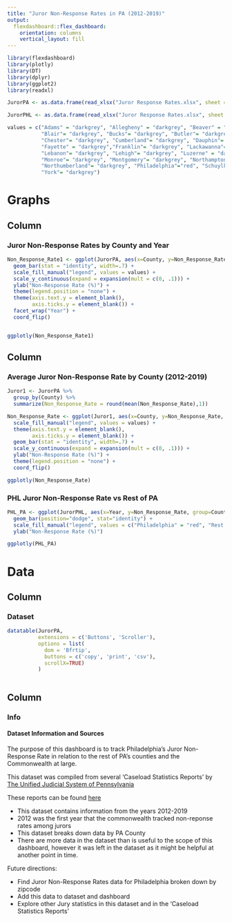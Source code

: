 ---
title: "Juror Non-Response Rates in PA (2012-2019)"
output: 
  flexdashboard::flex_dashboard:
    orientation: columns
    vertical_layout: fill
---


```{r setup, include=FALSE}
library(flexdashboard)
library(plotly)
library(DT)
library(dplyr)
library(ggplot2)
library(readxl)
```

```{r}
JurorPA <- as.data.frame(read_xlsx("Juror Response Rates.xlsx", sheet = "Juror Data"))

JurorPHL <- as.data.frame(read_xlsx("Juror Response Rates.xlsx", sheet = "PHL Juror"))

values = c("Adams" = "darkgrey", "Allegheny" = "darkgrey", "Beaver" = "darkgrey","Berks" = "darkgrey",
           "Blair"= "darkgrey", "Bucks"= "darkgrey", "Butler"= "darkgrey", "Cambria"= "darkgrey", "Centre"= "darkgrey",
           "Chester"= "darkgrey", "Cumberland"= "darkgrey", "Dauphin"= "darkgrey","Delaware" = "darkgrey","Erie"= "darkgrey",
           "Fayette" = "darkgrey","Franklin"= "darkgrey", "Lackawanna"= "darkgrey", "Lancaster"= "darkgrey", "Lawrence"= "darkgrey",
           "Lebanon"= "darkgrey", "Lehigh"= "darkgrey", "Luzerne" = "darkgrey","Lycoming" = "darkgrey","Mercer"= "darkgrey",
           "Monroe"= "darkgrey", "Montgomery"= "darkgrey", "Northampton"= "darkgrey",
           "Northumberland"= "darkgrey", "Philadelphia"="red", "Schuylkill"= "darkgrey", "Washington"= "darkgrey", "Westmoreland"= "darkgrey",
           "York"= "darkgrey")
```

# Graphs

Column {data-width=650}
-----------------------------------------------------------------------

### Juror Non-Response Rates by County and Year

```{r}
Non_Response_Rate1 <- ggplot(JurorPA, aes(x=County, y=Non_Response_Rate, fill=County)) + 
  geom_bar(stat = "identity", width=.7) +
  scale_fill_manual("legend", values = values) +
  scale_y_continuous(expand = expansion(mult = c(0, .1))) +
  ylab("Non-Response Rate (%)") +
  theme(legend.position = "none") +
  theme(axis.text.y = element_blank(),
        axis.ticks.y = element_blank()) +
  facet_wrap("Year") +
  coord_flip()


ggplotly(Non_Response_Rate1)
```

Column {data-width=350}
-----------------------------------------------------------------------

### Average Juror Non-Response Rate by County (2012-2019)

```{r}
Juror1 <- JurorPA %>%
  group_by(County) %>%
  summarize(Non_Response_Rate = round(mean(Non_Response_Rate),1))

Non_Response_Rate <- ggplot(Juror1, aes(x=County, y=Non_Response_Rate, fill=County)) + 
  scale_fill_manual("legend", values = values) +
  theme(axis.text.y = element_blank(),
        axis.ticks.y = element_blank()) +
  geom_bar(stat = "identity", width=.7) +
  scale_y_continuous(expand = expansion(mult = c(0, .1))) +
  ylab("Non-Response Rate (%)") +
  theme(legend.position = "none") +
  coord_flip()

ggplotly(Non_Response_Rate)
```

### PHL Juror Non-Response Rate vs Rest of PA

```{r}
PHL_PA <- ggplot(JurorPHL, aes(x=Year, y=Non_Response_Rate, group=County, fill=County)) +
  geom_bar(position="dodge", stat="identity") +
  scale_fill_manual("legend", values = c("Philadelphia" = "red", "Rest of PA" = "darkgrey")) +
  ylab("Non-Response Rate (%)")

ggplotly(PHL_PA)
```

# Data

Column {data-width=650}
-----------------------------------------------------------------------

### Dataset

```{r}
datatable(JurorPA,
          extensions = c('Buttons', 'Scroller'),
          options = list(
            dom = 'Bfrtip',
            buttons = c('copy', 'print', 'csv'),
            scrollX=TRUE)
          )
          
```

Column {data-width=350}
-----------------------------------------------------------------------

### Info

#### Dataset Information and Sources


The purpose of this dashboard is to track Philadelphia's Juror Non-Response Rate in relation to the rest of PA's counties and the Commonwealth at large.

This dataset was compiled from several 'Caseload Statistics Reports' by [The Unified Judicial System of Pennsylvania](http://www.pacourts.us/)

These reports can be found [here](http://www.pacourts.us/news-and-statistics/research-and-statistics/caseload-statistics)

- This dataset contains information from the years 2012-2019
- 2012 was the first year that the commonwealth tracked non-reponse rates among jurors
- This dataset breaks down data by PA County
- There are more data in the dataset than is useful to the scope of this dashboard, however it was left in the dataset as it might be helpful at another point in time.

Future directions:

- Find Juror Non-Response Rates data for Philadelphia broken down by zipcode
- Add this data to dataset and dashboard
- Explore other Jury statistics in this dataset and in the 'Caseload Statistics Reports'



